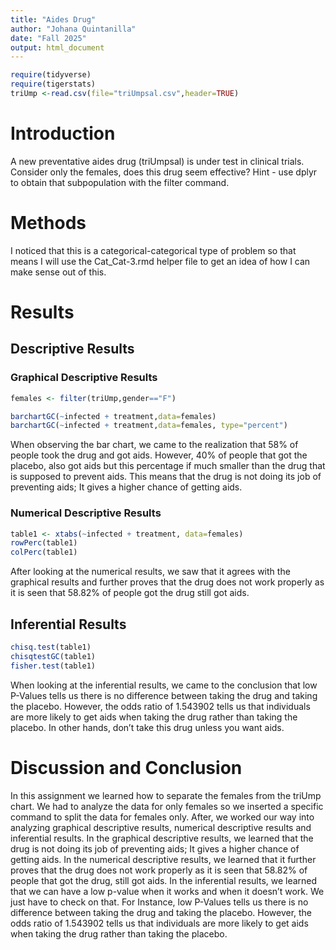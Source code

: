```yaml
---
title: "Aides Drug"
author: "Johana Quintanilla"
date: "Fall 2025"
output: html_document
---
```


```r
require(tidyverse)
require(tigerstats)
triUmp <-read.csv(file="triUmpsal.csv",header=TRUE)
```

# Introduction

<!--In this section you explain what you are trying to show.  Where did the data come from?  What is the research or other question you are trying to answer?.  If you skimp in this section expect to be marked down in your grade. Paint a picture of the project a couple of paragraphs is expected!-->

A new  preventative aides drug (triUmpsal) is under test in clinical trials. Consider only the females, does this drug seem effective?  Hint - use dplyr to obtain that subpopulation with the filter command.

# Methods

<!--Decide on your methods:  use "variable analysis" or other appropriate descriptors.  Make sure to choose at least one graphical method and at least one numerical method. Discuss what data manipulations may be needed for example subsetting or other binning procedures and what sort of graphical displays and inferential tools will be used!-->

I noticed that this is a categorical-categorical type of problem so that means I will use the Cat_Cat-3.rmd helper file to get an idea of how I can make sense out of this.

# Results

<!--Divide this section into two sub-sections:  One for your descriptive  results and one for your inferential results.!-->

## Descriptive Results

### Graphical Descriptive Results

<!--Graphical results here.  Make sure to show your code.  Provide appropriate labels for axes, giving units if possible, and provide a good title for the graph, too.  Use the graphical results to describe the patterns if any that exist in the data as focused toward the research question. Bottom line is to explain the features of the graph that are relevant to conforming or departing to what is expected by your null hypothesis !-->

```r
females <- filter(triUmp,gender=="F")
```


```r
barchartGC(~infected + treatment,data=females)
barchartGC(~infected + treatment,data=females, type="percent")

```

When observing the bar chart, we came to the realization that 58% of people took the drug and got aids. However, 40% of people that got the placebo, also got aids but this percentage if much smaller than the drug that is supposed to prevent aids. This means that the drug is not doing its job of preventing aids; It gives a higher chance of getting aids.

### Numerical Descriptive Results

<!--Numerical results go here. Use the numerical results to describe the patterns if any that exist in the data as focused toward the research question!-->

```r
table1 <- xtabs(~infected + treatment, data=females)
rowPerc(table1)
colPerc(table1)
```

After looking at the numerical results, we saw that it agrees with the graphical results and further proves that the drug does not work properly as it is seen that 58.82% of people got the drug still got aids. 

## Inferential Results

<!--State hypothesis clearly.  Make sure your discussion of the inferential test covers all the aspects that the test output produces, such as test statistic, p-value etc.  Make a decision about the null hypothesis, explain the assumptions on which the selected test/procedure was based, and why the chosen procedure satisfys the assumptions and is appropriate to answer the research question!-->

```r
chisq.test(table1)
chisqtestGC(table1)
fisher.test(table1)
```

When looking at the inferential results, we came to the conclusion that low P-Values tells us there is no difference between taking the drug and taking the placebo. However, the odds ratio of 1.543902 tells us that individuals are more likely to get aids when taking the drug rather than taking the placebo. In other hands, don't take this drug unless you want aids.

# Discussion and Conclusion

<!--Discussion and conclusion here.  If you found a relationship be sure to consider whether the relationship occurs because one of the variavbles causes the other, or whether they perhasps are related for some other reason.  Watch the chapter 6 videos from the GeorgeTown videos collection.!-->

In this assignment we learned how to separate the females from the triUmp chart. We had to analyze the data for only females so we inserted a specific command to split the data for females only. After, we worked our way into analyzing graphical descriptive results, numerical descriptive results and inferential results. In the graphical descriptive results, we learned that the drug is not doing its job of preventing aids; It gives a higher chance of getting aids. In the numerical descriptive results, we learned that it further proves that the drug does not work properly as it is seen that 58.82% of people that got the drug, still got aids. In the inferential results, we learned that we can have a low p-value when it works and when it doesn't work. We just have to check on that. For Instance, low P-Values tells us there is no difference between taking the drug and taking the placebo. However, the odds ratio of 1.543902 tells us that individuals are more likely to get aids when taking the drug rather than taking the placebo.
